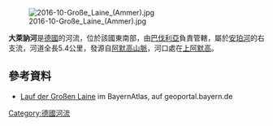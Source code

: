 {{Coord|47.60309|N|11.05891|E|display=title}}
[[Image:2016-10-Große_Laine_(Ammer).jpg|right]]

'''大萊訥河'''是[[德國|德國]]的河流，位於該國東南部，由[[巴伐利亞|巴伐利亞]]負責管轄，屬於[[安珀河|安珀河]]的右支流，河道全長5.4公里，發源自[[阿默高山脈|阿默高山脈]]，河口處在[[上阿默高|上阿默高]]。

==參考資料==
* [https://geoportal.bayern.de/bayernatlas/index.html?X=5274921.50&Y=4432136.00&zoom=10&lang=de&topic=ba&bgLayer=tk&catalogNodes=122 Lauf der Großen Laine] {{Wayback|url=https://geoportal.bayern.de/bayernatlas/index.html?X=5274921.50&Y=4432136.00&zoom=10&lang=de&topic=ba&bgLayer=tk&catalogNodes=122 |date=20161030180510 }} im BayernAtlas, auf geoportal.bayern.de

{{Germany-geo-stub}}
[[Category:德國河流|Category:德國河流]]